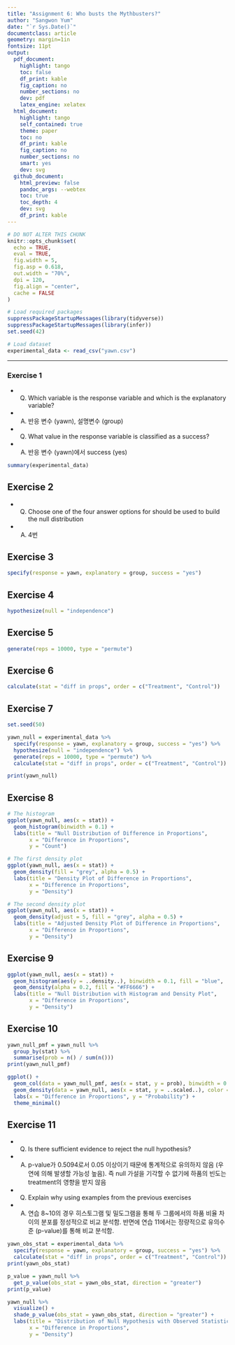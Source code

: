 ```yaml
---
title: "Assignment 6: Who busts the Mythbusters?"
author: "Sangwon Yum"
date: "`r Sys.Date()`"
documentclass: article
geometry: margin=1in
fontsize: 11pt
output:
  pdf_document:
    highlight: tango
    toc: false
    df_print: kable
    fig_caption: no
    number_sections: no
    dev: pdf
    latex_engine: xelatex
  html_document:
    highlight: tango
    self_contained: true
    theme: paper
    toc: no
    df_print: kable
    fig_caption: no
    number_sections: no
    smart: yes
    dev: svg
  github_document:
    html_preview: false
    pandoc_args: --webtex
    toc: true
    toc_depth: 4
    dev: svg
    df_print: kable
---
```


```r
# DO NOT ALTER THIS CHUNK
knitr::opts_chunk$set(
  echo = TRUE,
  eval = TRUE,
  fig.width = 5,
  fig.asp = 0.618,
  out.width = "70%",
  dpi = 120,
  fig.align = "center",
  cache = FALSE
)

# Load required packages
suppressPackageStartupMessages(library(tidyverse))
suppressPackageStartupMessages(library(infer))
set.seed(42)

# Load dataset
experimental_data <- read_csv("yawn.csv")
```

---


### Exercise 1
- Q) Which variable is the response variable and which is the explanatory variable?
- A) 반응 변수 (yawn), 설명변수 (group)

- Q) What value in the response variable is classified as a success?
- A) 반응 변수 (yawn)에서 success (yes)
```r
summary(experimental_data)
```  


## Exercise 2
- Q) Choose one of the four answer options for should be used to build the null distribution
- A) 4번


## Exercise 3
```r
specify(response = yawn, explanatory = group, success = "yes")
```

## Exercise 4

```r
hypothesize(null = "independence")
```

## Exercise 5

```r
generate(reps = 10000, type = "permute")
```

## Exercise 6

```r
calculate(stat = "diff in props", order = c("Treatment", "Control"))
```

## Exercise 7
```r
set.seed(50)

yawn_null = experimental_data %>% 
  specify(response = yawn, explanatory = group, success = "yes") %>%
  hypothesize(null = "independence") %>%
  generate(reps = 10000, type = "permute") %>%
  calculate(stat = "diff in props", order = c("Treatment", "Control"))

print(yawn_null)
```



## Exercise 8
```r
# The histogram
ggplot(yawn_null, aes(x = stat)) +
  geom_histogram(binwidth = 0.1) +
  labs(title = "Null Distribution of Difference in Proportions",
       x = "Difference in Proportions",
       y = "Count")

# The first density plot
ggplot(yawn_null, aes(x = stat)) +
  geom_density(fill = "grey", alpha = 0.5) +
  labs(title = "Density Plot of Difference in Proportions",
       x = "Difference in Proportions",
       y = "Density")

# The second density plot
ggplot(yawn_null, aes(x = stat)) +
  geom_density(adjust = 5, fill = "grey", alpha = 0.5) +
  labs(title = "Adjusted Density Plot of Difference in Proportions",
       x = "Difference in Proportions",
       y = "Density")
```




## Exercise 9
```r
ggplot(yawn_null, aes(x = stat)) +
  geom_histogram(aes(y = ..density..), binwidth = 0.1, fill = "blue",  alpha = 0.4) +
  geom_density(alpha = 0.2, fill = "#FF6666") +
  labs(title = "Null Distribution with Histogram and Density Plot",
       x = "Difference in Proportions",
       y = "Density") 
```

## Exercise 10
```r
yawn_null_pmf = yawn_null %>%
  group_by(stat) %>%
  summarise(prob = n() / sum(n()))
print(yawn_null_pmf)

ggplot() +
  geom_col(data = yawn_null_pmf, aes(x = stat, y = prob), binwidth = 0.1, alpha = 0.5) +
  geom_density(data = yawn_null, aes(x = stat, y = ..scaled..), color = "red") +
  labs(x = "Difference in Proportions", y = "Probability") +
  theme_minimal()
```

## Exercise 11
-	Q) Is there sufficient evidence to reject the null hypothesis?
- A) p-value가 0.5094로서 0.05 이상이기 때문에 통계적으로 유의하지 않음 (우연에 의해 발생할 가능성 높음). 즉 null 가설을 기각할 수 없기에 하품의 빈도는 treatment의 영향을 받지 않음

-	Q) Explain why using examples from the previous exercises
- A) 연습 8~10의 경우 히스토그램 및 밀도그램을 통해 두 그룹에서의 하품 비율 차이의 분포를 정성적으로 비교 분석함. 반면에 연습 11에서는 정량적으로 유의수준 (p-value)를 통해 비교 분석함.
```r
yawn_obs_stat = experimental_data %>%
  specify(response = yawn, explanatory = group, success = "yes") %>%
  calculate(stat = "diff in props", order = c("Treatment", "Control"))
print(yawn_obs_stat)

p_value = yawn_null %>%
  get_p_value(obs_stat = yawn_obs_stat, direction = "greater")
print(p_value)

yawn_null %>%
  visualize() +
  shade_p_value(obs_stat = yawn_obs_stat, direction = "greater") +
  labs(title = "Distribution of Null Hypothesis with Observed Statistic",
       x = "Difference in Proportions",
       y = "Density")

```
